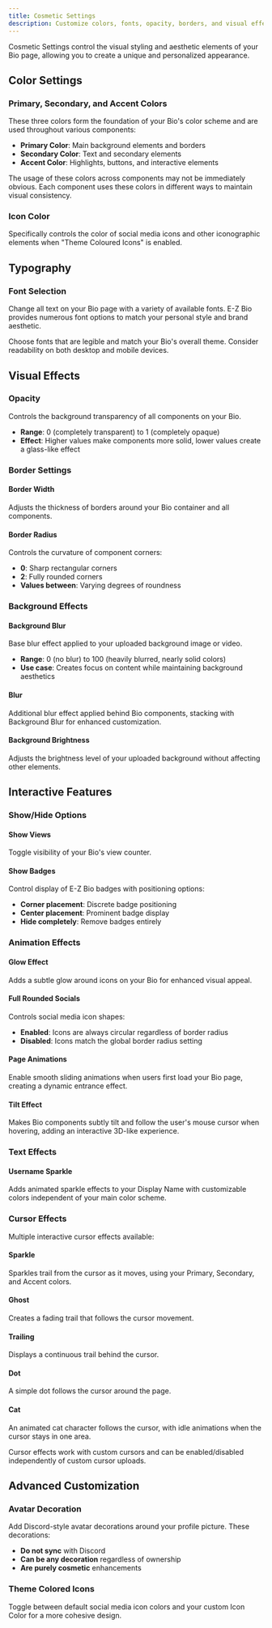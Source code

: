 ```yaml
---
title: Cosmetic Settings
description: Customize colors, fonts, opacity, borders, and visual effects for your Bio
---
```


Cosmetic Settings control the visual styling and aesthetic elements of your Bio page, allowing you to create a unique and personalized appearance.

## Color Settings

### Primary, Secondary, and Accent Colors

These three colors form the foundation of your Bio's color scheme and are used throughout various components:

- **Primary Color**: Main background elements and borders
- **Secondary Color**: Text and secondary elements
- **Accent Color**: Highlights, buttons, and interactive elements

<Callout type="info">
  The usage of these colors across components may not be immediately obvious.
  Each component uses these colors in different ways to maintain visual
  consistency.
</Callout>

### Icon Color

Specifically controls the color of social media icons and other iconographic elements when "Theme Coloured Icons" is enabled.

## Typography

### Font Selection

Change all text on your Bio page with a variety of available fonts. E-Z Bio provides numerous font options to match your personal style and brand aesthetic.

<Callout type="info">
  Choose fonts that are legible and match your Bio's overall theme. Consider
  readability on both desktop and mobile devices.
</Callout>

## Visual Effects

### Opacity

Controls the background transparency of all components on your Bio.

- **Range**: 0 (completely transparent) to 1 (completely opaque)
- **Effect**: Higher values make components more solid, lower values create a glass-like effect

### Border Settings

#### Border Width

Adjusts the thickness of borders around your Bio container and all components.

#### Border Radius

Controls the curvature of component corners:

- **0**: Sharp rectangular corners
- **2**: Fully rounded corners
- **Values between**: Varying degrees of roundness

### Background Effects

#### Background Blur

Base blur effect applied to your uploaded background image or video.

- **Range**: 0 (no blur) to 100 (heavily blurred, nearly solid colors)
- **Use case**: Creates focus on content while maintaining background aesthetics

#### Blur

Additional blur effect applied behind Bio components, stacking with Background Blur for enhanced customization.

#### Background Brightness

Adjusts the brightness level of your uploaded background without affecting other elements.

## Interactive Features

### Show/Hide Options

#### Show Views

Toggle visibility of your Bio's view counter.

#### Show Badges

Control display of E-Z Bio badges with positioning options:

- **Corner placement**: Discrete badge positioning
- **Center placement**: Prominent badge display
- **Hide completely**: Remove badges entirely

### Animation Effects

#### Glow Effect

Adds a subtle glow around icons on your Bio for enhanced visual appeal.

#### Full Rounded Socials

Controls social media icon shapes:

- **Enabled**: Icons are always circular regardless of border radius
- **Disabled**: Icons match the global border radius setting

#### Page Animations

Enable smooth sliding animations when users first load your Bio page, creating a dynamic entrance effect.

#### Tilt Effect

Makes Bio components subtly tilt and follow the user's mouse cursor when hovering, adding an interactive 3D-like experience.

### Text Effects

#### Username Sparkle

Adds animated sparkle effects to your Display Name with customizable colors independent of your main color scheme.

### Cursor Effects

Multiple interactive cursor effects available:

#### Sparkle

Sparkles trail from the cursor as it moves, using your Primary, Secondary, and Accent colors.

#### Ghost

Creates a fading trail that follows the cursor movement.

#### Trailing

Displays a continuous trail behind the cursor.

#### Dot

A simple dot follows the cursor around the page.

#### Cat

An animated cat character follows the cursor, with idle animations when the cursor stays in one area.

<Callout type="warn">
  Cursor effects work with custom cursors and can be enabled/disabled
  independently of custom cursor uploads.
</Callout>

## Advanced Customization

### Avatar Decoration

Add Discord-style avatar decorations around your profile picture. These decorations:

- **Do not sync** with Discord
- **Can be any decoration** regardless of ownership
- **Are purely cosmetic** enhancements

### Theme Colored Icons

Toggle between default social media icon colors and your custom Icon Color for a more cohesive design.

